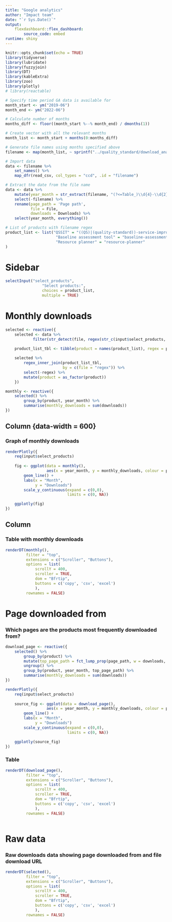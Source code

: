 ```yaml
---
title: "Google analytics"
author: "Impact team"
date: "`r Sys.Date()`"
output: 
    flexdashboard::flex_dashboard:
        source_code: embed
runtime: shiny
---
```


```r
knitr::opts_chunk$set(echo = TRUE)
library(tidyverse)
library(lubridate)
library(fuzzyjoin)
library(DT)
library(kableExtra)
library(zoo)
library(plotly)
# library(reactable)

```

```r
# Specify time period GA data is available for
month_start <- ym("2019-06")
month_end <- ym("2022-06")
```


```r
# Calculate number of months
months_diff <- floor((month_start %--% month_end) / dmonths(1))

# Create vector with all the relevant months
month_list <- month_start + months(0:months_diff)

# Generate file names using months specified above
filename <- map(month_list, ~ sprintf("../quality_standard/download_analytics/HSC dashboard - Engagement and implementation_All webpages_ links and downloads_Table_%s.csv", as.character(.x) %>% str_remove("-01$")))
```


```r
# Import data
data <- filename %>% 
    set_names() %>% 
    map_dfr(read_csv, col_types = "ccd", .id = "filename")
```


```r
# Extract the date from the file name
data <- data %>% 
    mutate(year_month = str_extract(filename, "(?<=Table_)\\d{4}-\\d{2}(?=.csv)") %>% ym(.)) %>% 
    select(-filename) %>%
    rename(page_path = 'Page path',
           file = File,
           downloads = Downloads) %>% 
    select(year_month, everything())
```

```r
# List of products with filename regex
product_list <- list("QSSIT" = "((QS)|(quality-standard))-service-improvement-template",
                      "Baseline assessment tool" = "baseline-assessment-tool",
                      "Resource planner" = "resource-planner"
)

```

Sidebar {.sidebar}
=====================================

```r
selectInput("select_products", 
                "Select products:",
                choices = product_list,
                multiple = TRUE)
```

Monthly downloads
=====================================

```r
selected <- reactive({
    selected <- data %>% 
            filter(str_detect(file, regex(str_c(input$select_products, collapse = "|"), ignore_case = TRUE)))
    
    product_list_tbl <- tibble(product = names(product_list), regex = product_list)

    selected %>% 
        regex_inner_join(product_list_tbl,
                         by = c(file = "regex")) %>% 
        select(-regex) %>% 
        mutate(product = as_factor(product))
    })

monthly <- reactive({
    selected() %>% 
        group_by(product, year_month) %>% 
        summarise(monthly_downloads = sum(downloads))
})
```

Column {data-width = 600}
-------------------------------------

### Graph of monthly downloads

```r
renderPlotly({
    req(input$select_products)
    
    fig <- ggplot(data = monthly(),
                  aes(x = year_month, y = monthly_downloads, colour = product)) +
        geom_line() +
        labs(x = "Month",
             y = "Downloads")
        scale_y_continuous(expand = c(0,0),
                           limits = c(0, NA))

    ggplotly(fig)
})
```

Column {data-width=400} 
-------------------------------------

### Table with monthly downloads

```r
renderDT(monthly(),
         filter = "top",
         extensions = c("Scroller", "Buttons"),
         options = list(
             scrollY = 400,
             scroller = TRUE,
             dom = "Bfrtip",
             buttons = c('copy', 'csv', 'excel')
             ),
         rownames = FALSE) 
```


Page downloaded from
=====================================

### Which pages are the products most frequently downloaded from?

```r
download_page <- reactive({
    selected() %>%
        group_by(product) %>% 
        mutate(top_page_path = fct_lump_prop(page_path, w = downloads, prop = 0.1)) %>% 
        ungroup() %>% 
        group_by(product, year_month, top_page_path) %>% 
        summarise(monthly_downloads = sum(downloads))
})
```


```r
renderPlotly({
    req(input$select_products)
    
    source_fig <- ggplot(data = download_page(),
                  aes(x = year_month, y = monthly_downloads, colour = product, linetype = top_page_path)) +
        geom_line() +
        labs(x = "Month",
             y = "Downloads")
        scale_y_continuous(expand = c(0,0),
                           limits = c(0, NA))

    ggplotly(source_fig)
})

```

### Table

```r
renderDT(download_page(),
         filter = "top",
         extensions = c("Scroller", "Buttons"),
         options = list(
             scrollY = 400,
             scroller = TRUE,
             dom = "Bfrtip",
             buttons = c('copy', 'csv', 'excel')
             ),
         rownames = FALSE) 
    
```


Raw data
=====================================

### Raw downloads data showing page downloaded from and file download URL

```r
renderDT(selected(),
         filter = "top",
         extensions = c("Scroller", "Buttons"),
         options = list(
             scrollY = 400,
             scroller = TRUE,
             dom = "Bfrtip",
             buttons = c('copy', 'csv', 'excel')
             ),
         rownames = FALSE) 
```

